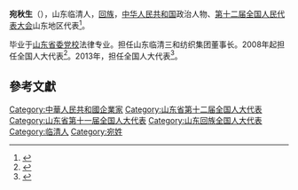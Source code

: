 '''宛秋生'''（{{bd|1962年||}}），山东临清人，[[回族|回族]]，[[中华人民共和国|中华人民共和国]]政治人物、[[第十二届全国人民代表大会|第十二届全国人民代表大会]]山东地区代表<ref>{{cite web|author=新华网|title=第十一届全国人大代表|url=http://news.xinhuanet.com/ziliao/2008-03/03/content_7708230.htm?node=36628|publisher=新华网|accessdate=2014-01-07|archive-date=2014-01-10|archive-url=https://web.archive.org/web/20140110211415/http://news.xinhuanet.com/ziliao/2008-03/03/content_7708230.htm?node=36628|dead-url=no}}</ref>。

毕业于[[山东省委党校|山东省委党校]]法律专业。担任山东临清三和纺织集团董事长。2008年起担任全国人大代表<ref>{{cite news|title=全国人大代表信息-宛秋生|url=http://210.82.31.1:8084/delegate/viewDelegate.action?dbid=111333|accessdate=2013-04-05|newspaper=全国人大网|archive-url=https://web.archive.org/web/20140424093206/http://www.npc.gov.cn/delegate/viewDelegate.action?dbid=111333|archive-date=2014-04-24|dead-url=yes}}</ref>。2013年，担任全国人大代表<ref>{{cite news|title=全国人大代表信息-宛秋生|url=http://210.82.31.1:8084/delegate/viewDelegate.action?dbid=121310|accessdate=2013-04-05|newspaper=全国人大网|archive-url=https://web.archive.org/web/20140424124310/http://www.npc.gov.cn/delegate/viewDelegate.action?dbid=121310|archive-date=2014-04-24|dead-url=yes}}</ref>。

==參考文獻==
{{reflist}}

{{中华人民共和国政治人物小作品}}
[[Category:中華人民共和國企業家|Category:中華人民共和國企業家]]
[[Category:山东省第十二届全国人大代表|Category:山东省第十二届全国人大代表]]
[[Category:山东省第十一届全国人大代表|Category:山东省第十一届全国人大代表]]
[[Category:山东回族全国人大代表|Category:山东回族全国人大代表]]
[[Category:临清人|Category:临清人]]
[[Category:宛姓|Category:宛姓]]